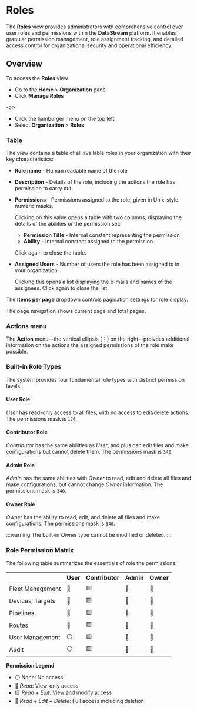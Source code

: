 # Roles

The **Roles** view provides administrators with comprehensive control over user roles and permissions within the **DataStream** platform. It enables granular permission management, role assignment tracking, and detailed access control for organizational security and operational efficiency.

## Overview

To access the **Roles** view 

- Go to the **Home** > **Organization** pane
- Click **Manage Roles**

-or-

- Click the hamburger menu on the top left
- Select **Organization** > **Roles**

### Table

The view contains a table of all available roles in your organization with their key characteristics:

- **Role name** - Human readable name of the role
- **Description** - Details of the role, including the actions the role has permission to carry out
- **Permissions** - Permissions assigned to the role, given in Unix-style numeric masks.

  Clicking on this value opens a table with two columns, displaying the details of the abilities or the permission set:
  - **Permission Title** - Internal constant representing the permission
  - **Ability** - Internal constant assigned to the permission
  
  Click again to close the table.

- **Assigned Users** - Number of users the role has been assigned to in your organization.

  Clicking this opens a list displaying the e-mails and names of the assignees. Click again to close the list.

The **Items per page** dropdown controls pagination settings for role display.

The page navigation shows current page and total pages.

### Actions menu

The **Action** menu&mdash;the vertical ellipsis (&#x22EE;) on the right&mdash;proivdes additional information on the actions the assigned permissions of the role make possible.

### Built-in Role Types

The system provides four fundamental role types with distinct permission levels:

#### User Role

_User_ has read-only access to all files, with no access to edit/delete actions. The permissions mask is `176`.

#### Contributor Role

_Contributor_ has the same abilities as _User_, and plus can edit files and make configurations but cannot delete them. The permissions mask is `340`.

#### Admin Role

_Admin_ has the same abilities with _Owner_ to read, edit and delete all files and make configurations, but cannot change _Owner_ information. The permissions mask is `340`.

#### Owner Role

_Owner_ has the ability to read, edit, and delete all files and make configurations. The permissions mask is `340`.

:::warning
The built-in _Owner_ type cannot be modified or deleted.
:::

### Role Permission Matrix

The following table summarizes the essentials of role the permissions:

||User|Contributor|Admin|Owner|
|:--|---|---|---|---|
|Fleet Management|📗|🟨|📘|📘|
|Devices, Targets|📗|🟨|📘|📘|
|Pipelines|📗|🟨|📘|📘|
|Routes|📗|🟨|📘|📘|
|User Management|⚪️|🟨|📘|📘|
|Audit|⚪️|🟨|📘|📘|

**Permission Legend**

- ⚪️ None: No access
- 📗 _Read_: View-only access
- 🟨 _Read_ + _Edit_: View and modify access
- 📘 _Read_ + _Edit_ + _Delete_: Full access including deletion
